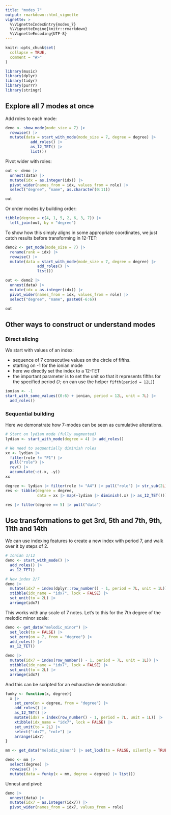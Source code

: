 ```yaml
---
title: "modes_7"
output: rmarkdown::html_vignette
vignette: >
  %\VignetteIndexEntry{modes_7}
  %\VignetteEngine{knitr::rmarkdown}
  %\VignetteEncoding{UTF-8}
---
```


```r
knitr::opts_chunk$set(
  collapse = TRUE,
  comment = "#>"
)
```

```r
library(music)
library(dplyr)
library(tidyr)
library(purrr)
library(stringr)
```


## Explore all 7 modes at once

Add roles to each mode:

```r
demo <- show_mode(mode_size = 7) |>
  rowwise() |>
  mutate(data = start_with_mode(mode_size = 7, degree = degree) |>
           add_roles() |>
           as_12_TET() |>
           list())
```

Pivot wider with roles:

```r
out <- demo |>
  unnest(data) |>
  mutate(idx = as.integer(idx)) |>
  pivot_wider(names_from = idx, values_from = role) |>
  select("degree", "name", as.character(0:11))

out
```

Or order modes by building order:

```r
tibble(degree = c(4, 1, 5, 2, 6, 3, 7)) |>
  left_join(out, by = "degree")
```

To show how this simply aligns in some appropriate coordinates, we just catch results before transforming in 12-TET:

```r
demo2 <- get_mode(mode_size = 7) |>
  rename(rank = idx) |>
  rowwise() |>
  mutate(data = start_with_mode(mode_size = 7, degree = degree) |> 
              add_roles() |>
              list())
```

```r
out <- demo2 |>
  unnest(data) |>
  mutate(idx = as.integer(idx)) |>
  pivot_wider(names_from = idx, values_from = role) |>
  select("degree", "name", paste0(-6:6))

out
```


## Other ways to construct or understand modes

### Direct slicing

We start with values of an index:

- sequence of 7 consecutive values on the circle of fifths.
- starting on -1 for the ionian mode
- here we directly set the index to a 12-TET
- the important parameter is to set the unit so that it represents fifths for the specified period (`7`; on can use the helper `fifth(period = 12L)`)


```r
ionian <- -1
start_with_some_values((0:6) + ionian, period = 12L, unit = 7L) |>
  add_roles()
```

### Sequential building

Here we demonstrate how 7-modes can be seen as cumulative alterations.

```r
# Start on lydian mode (fully augmented)
lydian <- start_with_mode(degree = 4) |> add_roles()

# We need to sequentially diminish roles
xx <- lydian |>
  filter(role != "P1") |> 
  pull("role") |> 
  rev() |> 
  accumulate(~c(.x, .y))
xx
```
```r
degree <- lydian |> filter(role != "A4") |> pull("role") |> str_sub(2L)
res <- tibble(degree = degree,
              data = xx |> map(~lydian |> diminish(.x) |> as_12_TET()))
```

```r
res |> filter(degree == 5) |> pull("data")
```



## Use transformations to get 3rd, 5th and 7th, 9th, 11th and 14th

We can use indexing features to create a new index with period 7, and walk over it by steps of 2.

```r
# Ionian 1/12
demo <- start_with_mode() |>
  add_roles() |>
  as_12_TET()

# New index 2/7
demo |>  
  mutate(idx7 = index(dplyr::row_number() - 1, period = 7L, unit = 1L)) |> 
  xtibble(idx_name = "idx7", lock = FALSE) |>
  set_unit(to = 2L) |> 
  arrange(idx7)                                               
```

This works with any scale of 7 notes. Let's to this for the 7th degree of the melodic minor scale:

```r
demo <- get_data("melodic_minor") |>
  set_lock(to = FALSE) |>
  set_zero(on = 7, from = "degree") |>
  add_roles() |>
  as_12_TET()

demo |>
  mutate(idx7 = index(row_number() - 1, period = 7L, unit = 1L)) |> 
  xtibble(idx_name = "idx7", lock = FALSE) |> 
  set_unit(to = 2L) |> 
  arrange(idx7)                                               
```


And this can be scripted for an exhaustive demonstration:

```r
funky <- function(x, degree){
  x |>
    set_zero(on = degree, from = "degree") |>
    add_roles() |>
    as_12_TET() |>
    mutate(idx7 = index(row_number() - 1, period = 7L, unit = 1L)) |> 
    xtibble(idx_name = "idx7", lock = FALSE) |> 
    set_unit(to = 2L) |>
    select("idx7", "role") |>
    arrange(idx7)  
}
```

```r
mm <- get_data("melodic_minor") |> set_lock(to = FALSE, silently = TRUE)

demo <- mm |>
  select(degree) |>
  rowwise() |>
  mutate(data = funky(x = mm, degree = degree) |> list())
```
Unnest and pivot:

```r
demo |>
  unnest(data) |>
  mutate(idx7 = as.integer(idx7)) |>
  pivot_wider(names_from = idx7, values_from = role)
```
